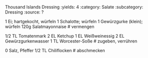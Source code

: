 Thousand Islands Dressing
:yields: 4
:category: Salate
:subcategory: Dressing
:source: ?

1 Ei; hartgekocht, würfeln
1 Schalotte; würfeln
1 Gewürzgurke (klein); würfeln
120g Salatmayonnaise
# vermengen

1/2 TL Tomatenmark
2 EL Ketchup
1 EL Weißweinessig
2 EL Gewürzgurkenwasser
1 TL Worcester-Soße
# zugeben, verrühren

0 Salz, Pfeffer
1/2 TL Chiliflocken
# abschmecken
